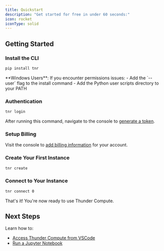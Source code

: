```yaml
---
title: Quickstart
description: "Get started for free in under 60 seconds:"
icon: rocket
iconType: solid
---
```


## Getting Started

### Install the CLI

```bash
pip install tnr
```
<Note>
**Windows Users**: If you encounter permissions issues:
- Add the `--user` flag to the install command
- Add the Python user scripts directory to your PATH
</Note>

### Authentication

```bash
tnr login
```

After running this command, navigate to the console to [generate a token](https://console.thundercompute.com/settings/tokens).

### Setup Billing

Visit the console to [add billing information](https://console.thundercompute.com/settings/billing) for your account.

### Create Your First Instance

```bash
tnr create
```

### Connect to Your Instance

```bash
tnr connect 0
```

That's it! You're now ready to use Thunder Compute.

## Next Steps

Learn how to:
- [Access Thunder Compute from VSCode](https://docs.thundercompute.com/guides/vscode-integration-for-thunder-compute)
- [Run a Jupyter Notebook](https://docs.thundercompute.com/guides/running-jupyter-notebooks-on-thunder-compute)